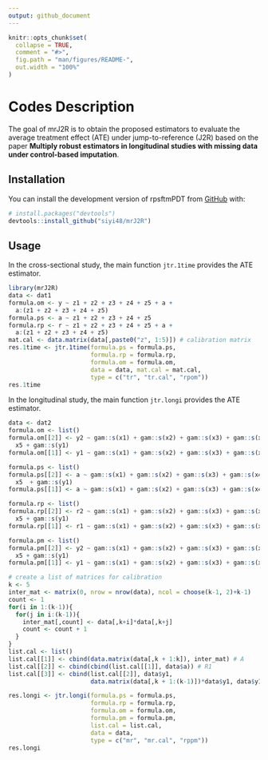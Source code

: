 ```yaml
---
output: github_document
---
```


<!-- README.md is generated from README.Rmd. Please edit that file -->

```r
knitr::opts_chunk$set(
  collapse = TRUE,
  comment = "#>",
  fig.path = "man/figures/README-",
  out.width = "100%"
)
```

# Codes Description

<!-- badges: start -->

<!-- badges: end -->

The goal of mrJ2R is to obtain the proposed estimators to evaluate the average treatment effect (ATE) under jump-to-reference (J2R) based on the paper **Multiply robust estimators in longitudinal studies with missing data under control-based imputation**.

## Installation

You can install the development version of rpsftmPDT from [GitHub](https://github.com/) with:

```r
# install.packages("devtools")
devtools::install_github("siyi48/mrJ2R")
```

## Usage

In the cross-sectional study, the main function `jtr.1time` provides the ATE estimator.

```r
library(mrJ2R)
data <- dat1
formula.om <- y ~ z1 + z2 + z3 + z4 + z5 + a +
  a:(z1 + z2 + z3 + z4 + z5)
formula.ps <- a ~ z1 + z2 + z3 + z4 + z5
formula.rp <- r ~ z1 + z2 + z3 + z4 + z5 + a +
  a:(z1 + z2 + z3 + z4 + z5)
mat.cal <- data.matrix(data[,paste0("z", 1:5)]) # calibration matrix
res.1time <- jtr.1time(formula.ps = formula.ps,
                       formula.rp = formula.rp,
                       formula.om = formula.om,
                       data = data, mat.cal = mat.cal,
                       type = c("tr", "tr.cal", "rpom"))
res.1time
```


In the longitudinal study, the main function `jtr.longi` provides the ATE estimator.
```r
data <- dat2
formula.om <- list()
formula.om[[2]] <- y2 ~ gam::s(x1) + gam::s(x2) + gam::s(x3) + gam::s(x4) +
  x5 + gam::s(y1)
formula.om[[1]] <- y1 ~ gam::s(x1) + gam::s(x2) + gam::s(x3) + gam::s(x4) + x5

formula.ps <- list()
formula.ps[[2]] <- a ~ gam::s(x1) + gam::s(x2) + gam::s(x3) + gam::s(x4) +
  x5  + gam::s(y1)
formula.ps[[1]] <- a ~ gam::s(x1) + gam::s(x2) + gam::s(x3) + gam::s(x4) + x5

formula.rp <- list()
formula.rp[[2]] <- r2 ~ gam::s(x1) + gam::s(x2) + gam::s(x3) + gam::s(x4) +
  x5 + gam::s(y1)
formula.rp[[1]] <- r1 ~ gam::s(x1) + gam::s(x2) + gam::s(x3) + gam::s(x4) + x5

formula.pm <- list()
formula.pm[[2]] <- y2 ~ gam::s(x1) + gam::s(x2) + gam::s(x3) + gam::s(x4) +
  x5 + gam::s(y1)
formula.pm[[1]] <- y1 ~ gam::s(x1) + gam::s(x2) + gam::s(x3) + gam::s(x4) + x5

# create a list of matrices for calibration
k <- 5
inter_mat <- matrix(0, nrow = nrow(data), ncol = choose(k-1, 2)+k-1)
count <- 1
for(i in 1:(k-1)){
  for(j in i:(k-1)){
    inter_mat[,count] <- data[,k+i]*data[,k+j]
    count <- count + 1
  }
}
list.cal <- list()
list.cal[[1]] <- cbind(data.matrix(data[,k + 1:k]), inter_mat) # A
list.cal[[2]] <- cbind(cbind(list.cal[[1]], data$a)) # R1
list.cal[[3]] <- cbind(list.cal[[2]], data$y1,
                       data.matrix(data[,k + 1:(k-1)])*data$y1, data$y1^2) # R2

res.longi <- jtr.longi(formula.ps = formula.ps,
                       formula.rp = formula.rp,
                       formula.om = formula.om,
                       formula.pm = formula.pm,
                       list.cal = list.cal,
                       data = data,
                       type = c("mr", "mr.cal", "rppm"))
res.longi
```
